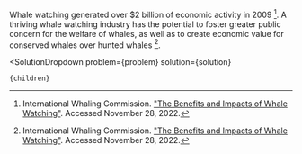 

Whale watching generated over $2 billion of economic activity in 2009 [^1]. A thriving whale watching industry has the potential to foster greater public concern for the welfare of whales, as well as to create economic value for conserved whales over hunted whales [^1].

[^1]: International Whaling Commission. ["The Benefits and Impacts of Whale Watching"](https://wwhandbook.iwc.int/en/responsible-management/benefits-and-impacts-of-whale-watching). Accessed November 28, 2022.

  <SolutionDropdown 
    problem={problem} 
    solution={solution}
  >
    {children}
  </SolutionDropdown>